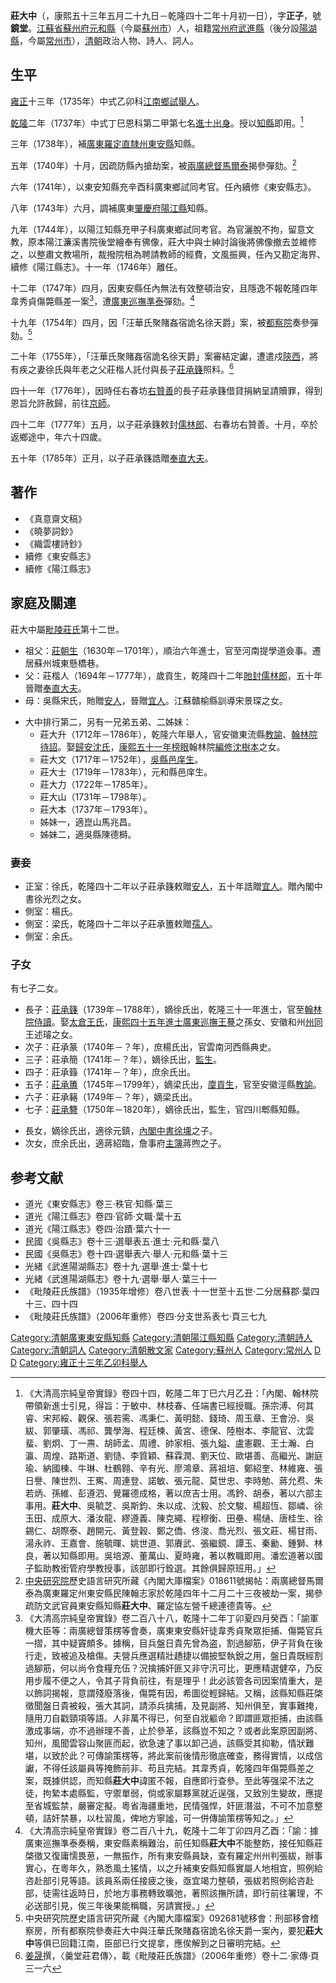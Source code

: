 '''莊大中'''（{{bd|1714年|7月10日|1777年|10月31日|catIdx=Z莊}}，康熙五十三年五月二十九日－乾隆四十二年十月初一日），字'''正子'''，號'''鏡堂'''。[[江蘇省|江蘇省]][[蘇州府|蘇州府]][[元和縣|元和縣]]（今屬[[蘇州市|蘇州市]]）人，祖籍[[常州府|常州府]][[武進縣|武進縣]]（後分設[[陽湖縣|陽湖縣]]，今屬[[常州市|常州市]]），[[清朝|清朝]]政治人物、詩人、詞人。

==生平==
[[雍正|雍正]]十三年（1735年）中式乙卯科[[江南省|江南]][[鄉試|鄉試]][[舉人|舉人]]。

[[乾隆|乾隆]]二年（1737年）中式丁巳恩科第二甲第七名[[進士出身|進士出身]]。授以[[知縣|知縣]]即用。<ref> 《大清高宗純皇帝實錄》卷四十四，乾隆二年丁巳六月乙丑：「內閣、翰林院帶領新進士引見，得旨：于敏中、林枝春、任端書已經授職。孫宗溥、何其睿、宋邦綏、觀保、張若需、馮秉仁、黃明懿、錢琦、周玉章、王會汾、吳紱、郭肇璜、馮祁、龔學海、程廷楝、黃宮、德保、陸樹本、李龍官、沈雲蜚、劉炯、丁一燾、胡師孟、周禮、帥家相、張九鎰、盧憲觀、王士瀚、白瀛、周煌、路斯道、劉慥、李質穎、蘇霖潤、劉天位、歐堪善、高繼光、謝庭瑜、納國棟、牛琳、杜鶴翱、辛有光、廖鴻章、蔣祖培、鄭紹奎、林維雍、張日譽、陳世烈、王寯、周連登、諾敏、張元龍、莫世忠、李時勉、蔣允焄、朱若炳、孫維、彭遵泗、覺羅德成格，著以庶吉士用。馮鈐、胡泰，著以六部主事用。'''莊大中'''、吳毓芝、吳斯鈞、朱以成、沈毅、於文駿、楊超恆、鄒嶙、徐玉田、成原大、潘汝龍、繆遵義、陳克繩、程穆衡、田壘、楊熥、唐桂生、徐錫仁、胡際泰、趙開元、黃登穀、鄭之僑、佟浚、喬光烈、張文莊、楊甘雨、湯永祚、王嘉會、施毓暉、姚世道、郭賡武、張繼鏡、譚玉、秦勷、鍾獅、林良，著以知縣即用。吳培源、董萬山、夏時雍，著以教職即用。潘宏道著以國子監助教銜管府學教授事，該部即行銓選。其餘俱歸原班用。」</ref>

三年（1738年），補[[廣東|廣東]][[羅定直隸州|羅定直隸州]][[雲浮市|東安縣]]知縣。

五年（1740年）十月，因疏防縣內搶劫案，被[[兩廣總督|兩廣總督]][[馬爾泰|馬爾泰]]揭參彈劾。<ref>[[中央研究院|中央研究院]]歷史語言研究所藏《內閣大庫檔案》018611號揭帖：兩廣總督馬爾泰為廣東羅定州東安縣民陳翰志家於乾隆四年十二月二十三夜被劫一案，揭參疏防文武官員東安縣知縣'''莊大中'''、羅定協左營千總連德貴等。</ref>

六年（1741年），以東安知縣充辛酉科廣東鄉試同考官。任內續修《東安縣志》。

八年（1743年）六月，調補廣東[[肇慶府|肇慶府]][[陽江縣|陽江縣]]知縣。

九年（1744年），以陽江知縣充甲子科廣東鄉試同考官。為官灑脫不拘，留意文教，原本陽江濂溪書院後堂繪奉有佛像，莊大中與士紳討論後將佛像撤去並維修之，以整肅文教場所，裁撥院租為聘請教師的經費，文風振興，任內又勘定海界、續修《陽江縣志》。十一年（1746年）離任。

十二年（1747年）四月，因東安縣任內無法有效整頓治安，且隱逸不報乾隆四年韋秀貞傷斃縣差一案<ref>《大清高宗純皇帝實錄》卷二百八十八，乾隆十二年丁卯夏四月癸酉：「諭軍機大臣等：兩廣總督策楞等會奏，廣東東安縣奸徒韋秀貞聚眾拒捕、傷斃官兵一摺，其中疑竇頗多。據稱，目兵盤日貴先曾為盗，割過腳筋，伊子背負在後行走，致被追及槍傷。夫營兵應選精壯趫捷以備披堅執銳之用，盤日貴既經割過腳筋，何以尚令食糧充伍？況擒捕奸匪又非守汛可比，更應精選健卒，乃反用步履不便之人，令其子背負前往，有是理乎！此必該管各司因案情重大，是以飾詞揭報，意謂殘廢落後，傷斃有因，希圖從輕歸結。又稱，該縣知縣莊棨徵聞盤日貴被殺，張大其詞，請添兵擒捕，及見副將、知州俱至，實事難掩，隨用刀自戳頸項等語。人非萬不得已，何至自戕軀命？即謂匪眾拒捕，由該縣激成事端，亦不過辦理不善，止於參革，該縣豈不知之？或者此案原因副將、知州，風聞雲容山聚匪而起，欲急速了事以卸己過，該縣受其抑勒，情狀難堪，以致於此？可傳諭策楞等，將此案前後情形徹底確查，務得實情，以成信讞，不得任該屬員等掩飾前非、苟且完結。其韋秀貞，乾隆四年傷斃縣差之案，既據供認，而知縣'''莊大中'''諱匿不報，自應即行查參。至此等强梁不法之徒，拘縶本處縣監，守禦單弱，倘或家屬夥黨就近逞强，又致別生變故，應提至省城監禁，嚴審定擬。粵省海疆重地，民情强悍，奸匪潛滋，不可不加意整頓，詰奸禁暴，以杜習風，俾地方寧謐，可一併傳諭策楞等知之。」</ref>，遭[[廣東巡撫|廣東巡撫]][[準泰|準泰]]彈劾。<ref>《大清高宗純皇帝實錄》卷二百八十九，乾隆十二年丁卯四月乙酉：「諭：據廣東巡撫準泰奏稱，東安縣素稱難治，前任知縣'''莊大中'''不能整飭，接任知縣莊棨徵又復庸懦畏葸，一無振作，所有東安縣員缺，查有羅定州州判張紱，辦事實心，在粵年久，熟悉風土猺情，以之升補東安縣知縣實屬人地相宜，照例給咨赴部引見等語。該員系兩任接疲之後，亟宜竭力整頓，張紱若照例給咨赴部，徒需往返時日，於地方事務轉致曠弛，著照該撫所請，即行前往署理，不必送部引見，俟三年後果能稱職，另請實授。」</ref>

十九年（1754年）四月，因「汪華氏聚賭姦宿詭名徐天爵」案，被[[都察院|都察院]]奏參彈劾。<ref>中央研究院歷史語言研究所藏《內閣大庫檔案》092681號移會：刑部移會稽察房，所有都察院參奏莊大中與汪華氏聚賭姦宿詭名徐天爵一案內，要犯'''莊大中'''等俱已回籍江南，臣部已行文提拿，應俟解到之日審明完結。</ref>

二十年（1755年），「汪華氏聚賭姦宿詭名徐天爵」案審結定讞，遭遣戍[[陝西|陝西]]，將有疾之妻徐氏與年老之父莊楷人託付與長子[[莊承籛|莊承籛]]照料。<ref>[[姜晟|姜晟]]撰，〈羹堂莊君傳〉，載《毗陵莊氏族譜》（2006年重修）卷十二·家傳·頁三一六</ref>

四十一年（1776年），因時任右春坊[[右贊善|右贊善]]的長子莊承籛借貸捐納呈請贖罪，得到恩旨允許赦歸，前往[[京師|京師]]。

四十二年（1777年）五月，以子莊承籛敕封[[儒林郎|儒林郎]]、右春坊右贊善。十月，卒於返鄉途中，年六十四歲。

五十年（1785年）正月，以子莊承籛誥贈[[奉直大夫|奉直大夫]]。

==著作==
*《真意齋文稿》
*《曉夢詞鈔》
*《織雲樓詩鈔》
*續修《東安縣志》
*續修《陽江縣志》

==家庭及關連==
莊大中屬[[毗陵莊氏|毗陵莊氏]]第十二世。
*祖父：[[莊朝生|莊朝生]]（1630年－1701年），順治六年進士，官至河南提學道僉事。遷居蘇州城東懸橋巷。
*父：莊楷人（1694年－1777年），歲貢生，乾隆四十二年[[貤封|貤封]][[儒林郎|儒林郎]]，五十年晉贈[[奉直大夫|奉直大夫]]。
*母：吳縣宋氏，貤贈[[安人|安人]]，晉贈[[宜人|宜人]]。江蘇贛榆縣訓導宋景琛之女。

*大中排行第二，另有一兄弟五弟、二姊妹：
**莊大升（1712年－1786年），乾隆六年舉人，官安徽東流縣[[教諭|教諭]]、[[翰林院|翰林院]][[待詔|待詔]]。娶[[歸安沈氏|歸安沈氏]]，[[模板:康熙五十一年壬辰科殿試金榜|康熙五十一年榜眼]]翰林院[[編修|編修]][[沈樹本|沈樹本]]之女。
**莊大文（1717年－1752年），[[吳縣|吳縣]][[邑庠生|邑庠生]]。
**莊大士（1719年－1783年），元和縣邑庠生。
**莊大力（1722年－1785年）。
**莊大山（1731年－1798年）。
**莊大本（1737年－1793年）。
**姊妹一，適崑山馬兆昌。
**姊妹二，適吳縣陳德榯。

===妻妾===
*正室：徐氏，乾隆四十二年以子莊承籛敕贈[[安人|安人]]，五十年誥贈[[宜人|宜人]]。贈內閣中書徐光烈之女。
*側室：楊氏。
*側室：梁氏，乾隆四十二年以子莊承簠敕贈[[孺人|孺人]]。
*側室：余氏。

===子女===
有七子二女。
*長子：[[莊承籛|莊承籛]]（1739年－1788年），嫡徐氏出，乾隆三十一年進士，官至[[翰林院|翰林院]][[侍讀|侍讀]]。娶[[太倉王氏|太倉王氏]]，[[模板:康熙四十五年丙戌科殿試金榜|康熙四十五年進士]][[廣東巡撫|廣東巡撫]][[王謩|王謩]]之孫女、安徽和州[[州同|州同]]王述璿之女。
*次子：莊承篆（1740年－？年），庶楊氏出，官雲南河西縣典史。
*三子：莊承簡（1741年－？年），嫡徐氏出，[[監生|監生]]。
*四子：莊承籙（1741年－？年），庶余氏出。
*五子：[[莊承簠|莊承簠]]（1745年－1799年），嫡梁氏出，[[廩貢生|廩貢生]]，官至安徽涇縣[[教諭|教諭]]。
*六子：莊承簵（1749年－？年），嫡梁氏出。
*七子：[[莊承簪|莊承簪]]（1750年－1820年），嫡徐氏出，監生，官四川郫縣知縣。

*長女，嫡徐氏出，適徐元鎮，[[內閣中書|內閣中書]][[徐壎|徐壎]]之子。
*次女，庶余氏出，適蔣紹臨，詹事府[[主簿|主簿]]蔣煦之子。

==参考文献==
{{reflist|2}}
*道光《東安縣志》卷三·秩官·知縣·葉三
*道光《陽江縣志》卷四·官師·文職·葉十五
*道光《陽江縣志》卷四·治蹟·葉六十一
*民國《吳縣志》卷十三·選舉表五·進士·元和縣·葉八
*民國《吳縣志》卷十四·選舉表六·舉人·元和縣·葉十三
*光緒《武進陽湖縣志》卷十九·選舉·進士·葉十七
*光緒《武進陽湖縣志》卷十九·選舉·舉人·葉三十一
*《毗陵莊氏族譜》（1935年增修）卷八世表·十一世至十五世·二分居蘇郡·葉四十三、四十四
*《毗陵莊氏族譜》（2006年重修）卷四·分支世系表七·頁三七九

{{乾隆二年丁巳恩科殿試金榜}}
{{毗陵莊氏}}
{{DEFAULTSORT:Z莊}}
[[Category:清朝廣東東安縣知縣|Category:清朝廣東東安縣知縣]]
[[Category:清朝陽江縣知縣|Category:清朝陽江縣知縣]]
[[Category:清朝詩人|Category:清朝詩人]]
[[Category:清朝詞人|Category:清朝詞人]]
[[Category:清朝散文家|Category:清朝散文家]]
[[Category:蘇州人|Category:蘇州人]]
[[Category:常州人|Category:常州人]]
[[Category:毗陵莊氏|D]]
[[Category:莊姓|D]]
[[Category:雍正十三年乙卯科舉人|Category:雍正十三年乙卯科舉人]]